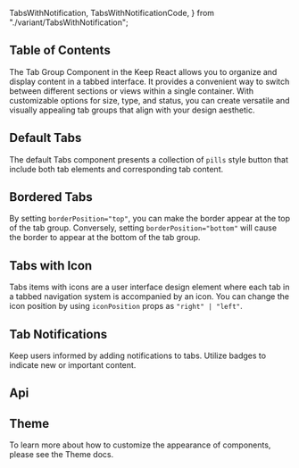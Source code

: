 
  TabsWithNotification,
  TabsWithNotificationCode,
} from "./variant/TabsWithNotification";


## Table of Contents

The Tab Group Component in the Keep React allows you to organize and display content in a tabbed interface. It provides a convenient way to switch between different sections or views within a single container. With customizable options for size, type, and status, you can create versatile and visually appealing tab groups that align with your design aesthetic.

## Default Tabs

The default Tabs component presents a collection of `pills` style button that include both tab elements and corresponding tab content.

<CodePreview code={DefaultTabsCode}>
  <DefaultTabs />
</CodePreview>

## Bordered Tabs

By setting `borderPosition="top"`, you can make the border appear at the top of the tab group. Conversely, setting `borderPosition="bottom"` will cause the border to appear at the bottom of the tab group.

<CodePreview code={BorderedTabsCode}>
  <BorderedTabs />
</CodePreview>

## Tabs with Icon

Tabs items with icons are a user interface design element where each tab in a tabbed navigation system is accompanied by an icon. You can change the icon position by using `iconPosition` props as `"right" | "left"`.

<CodePreview code={TabsWithIconCode}>
  <TabsWithIcon />
</CodePreview>

## Tab Notifications

Keep users informed by adding notifications to tabs. Utilize badges to indicate new or important content.

<CodePreview code={TabsWithNotificationCode}>
  <TabsWithNotification />
</CodePreview>

## Api

<ComponentApi data={tabsApiData} />

## Theme

To learn more about how to customize the appearance of components, please see the Theme docs.

<CssThemePreview code={useTheme().theme.tabs} />
